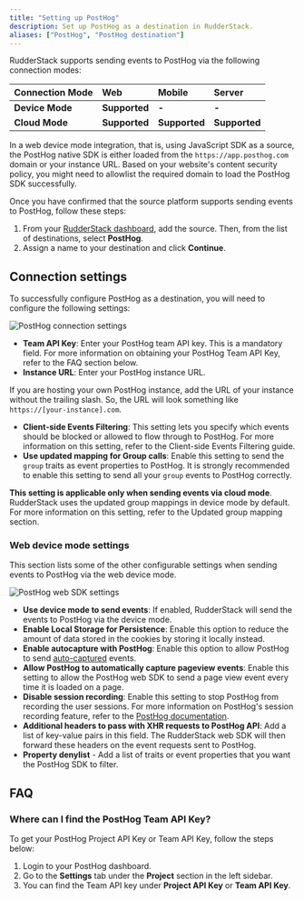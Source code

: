 ```yaml
---
title: "Setting up PostHog"
description: Set up PostHog as a destination in RudderStack.
aliases: ["PostHog", "PostHog destination"]
---
```


RudderStack supports sending events to PostHog via the following <Link to="/destinations/rudderstack-connection-modes/">connection modes</Link>:

| **Connection Mode** | **Web**           | **Mobile**        | **Server**        |
| :------------------ | :------------ | :------------ | :------------ |
| **Device Mode**     | **Supported** | **-**         | **-**         |
| **Cloud Mode**      | **Supported** | **Supported** | **Supported** |

<div class="infoBlock">
In a web device mode integration, that is, using <Link to="/sources/event-streams/sdks/rudderstack-javascript-sdk">JavaScript SDK</Link> as a source, the PostHog native SDK is either loaded from the <code class="inline-code">https://app.posthog.com</code> domain or your instance URL. Based on your website's content security policy, you might need to <Link to="/sources/event-streams/sdks/rudderstack-javascript-sdk/load-js-sdk/#allowlist-destination-domain">allowlist the required domain</Link> to load the PostHog SDK successfully.
</div>

Once you have confirmed that the source platform supports sending events to PostHog, follow these steps:

1. From your [RudderStack dashboard](https://app.rudderstack.com/), add the source. Then, from the list of destinations, select **PostHog**.
2. Assign a name to your destination and click **Continue**.

## Connection settings

To successfully configure PostHog as a destination, you will need to configure the following settings:

<img src="../../../assets/event-stream-destinations/posthog-connection-settings.png" alt="PostHog connection settings" />

- **Team API Key**: Enter your PostHog team API key. This is a mandatory field. For more information on obtaining your PostHog Team API Key, refer to the <Link to="#faq">FAQ</Link> section below.
- **Instance URL**: Enter your PostHog instance URL.

<div class="infoBlock">
If you are hosting your own PostHog instance, add the URL of your instance without the trailing slash. So, the URL will look something like <code class="inline-code">https://[your-instance].com</code>.
</div>

- **Client-side Events Filtering**: This setting lets you specify which events should be blocked or allowed to flow through to PostHog. For more information on this setting, refer to the <Link to="/sources/sdks/event-filtering/">Client-side Events Filtering</Link> guide.
- **Use updated mapping for Group calls**: Enable this setting to send the `group` traits as event properties to PostHog. It is strongly recommended to enable this setting to send all your `group` events to PostHog correctly.

<div class="warningBlock">
<strong>This setting is applicable only when sending events via cloud mode</strong>. RudderStack uses the updated group mappings in device mode by default. For more information on this setting, refer to the <Link to="/destinations/streaming-destinations/posthog/posthog-cloud-mode/#updated-group-mapping">Updated group mapping</Link> section.
</div>

### Web device mode settings

This section lists some of the other configurable settings when sending events to PostHog via the <Link to="/destinations/rudderstack-connection-modes/#device-mode/">web device mode</Link>.

<img src="../../../assets/event-stream-destinations/posthog-web-sdk-settings.png" alt="PostHog web SDK settings" />

- **Use device mode to send events**: If enabled, RudderStack will send the events to PostHog via the <Link to="/destinations/rudderstack-connection-modes/#device-mode">device mode</Link>.
- **Enable Local Storage for Persistence**: Enable this option to reduce the amount of data stored in the cookies by storing it locally instead.
- **Enable autocapture with PostHog**: Enable this option to allow PostHog to send [auto-captured](https://posthog.com/docs/integrations/js-integration#usage) events.
- **Allow PostHog to automatically capture pageview events**: Enable this setting to allow the PostHog web SDK to send a page view event every time it is loaded on a page.
- **Disable session recording**: Enable this setting to stop PostHog from recording the user sessions. For more information on PostHog's session recording feature, refer to the <a href="https://posthog.com/manual/recordings/">PostHog documentation</a>.
- **Additional headers to pass with XHR requests to PostHog API**: Add a list of key-value pairs in this field. The RudderStack web SDK will then forward these headers on the event requests sent to PostHog.
- **Property denylist** - Add a list of traits or event properties that you want the PostHog SDK to filter.

## FAQ

### Where can I find the PostHog Team API Key?

To get your PostHog Project API Key or Team API Key, follow the steps below:

1. Login to your PostHog dashboard.
2. Go to the **Settings** tab under the **Project** section in the left sidebar.
3. You can find the Team API key under **Project API Key** or **Team API Key**.